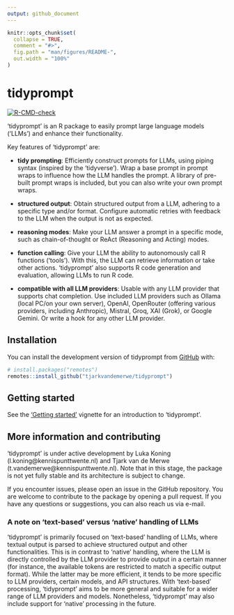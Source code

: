```yaml
---
output: github_document
---
```


<!-- README.md is generated from README.Rmd. Please edit that file -->

```r
knitr::opts_chunk$set(
  collapse = TRUE,
  comment = "#>",
  fig.path = "man/figures/README-",
  out.width = "100%"
)
```

# tidyprompt

<!-- badges: start -->
[![R-CMD-check](https://github.com/tjarkvandemerwe/tidyprompt/actions/workflows/R-CMD-check.yaml/badge.svg)](https://github.com/tjarkvandemerwe/tidyprompt/actions/workflows/R-CMD-check.yaml)
<!-- badges: end -->

‘tidyprompt’ is an R package to easily prompt large language models ('LLMs') and 
enhance their functionality.

Key features of 'tidyprompt' are:

* **tidy prompting**: Efficiently construct prompts for LLMs, using piping syntax (inspired by the 'tidyverse'). 
Wrap a base prompt in prompt wraps to influence how the LLM handles the prompt. A library of pre-built prompt wraps is included, but you can
also write your own prompt wraps.

* **structured output**: Obtain structured output from a LLM, adhering to a specific type and/or format. Configure 
automatic retries with feedback to the LLM when the output is not as expected.

* **reasoning modes**: Make your LLM answer a prompt in a specific mode, such as chain-of-thought or ReAct (Reasoning and Acting) modes.

* **function calling**: Give your LLM the ability to autonomously call R functions ('tools'). With this, the LLM can retrieve information or take other actions.
'tidyprompt' also supports R code generation and evaluation, allowing LLMs to run R code.

* **compatible with all LLM providers**: Usable with any LLM provider that supports chat completion. Use included LLM providers such as Ollama (local PC/on your own server), OpenAI, OpenRouter (offering various providers, including Anthropic), Mistral, Groq, XAI (Grok), or Google Gemini. Or write a hook for any other LLM provider.

## Installation

You can install the development version of tidyprompt from [GitHub](https://github.com/tjarkvandemerwe/tidyprompt) with:

``` r
# install.packages("remotes")
remotes::install_github("tjarkvandemerwe/tidyprompt")
```

## Getting started

See the ['Getting started'](https://tjarkvandemerwe.github.io/tidyprompt/articles/getting_started.html) vignette for an introduction to 'tidyprompt'.

## More information and contributing

'tidyprompt' is under active development by Luka Koning (l.koning@kennispunttwente.nl) and
Tjark van de Merwe (t.vandemerwe@kennispunttwente.nl). Note that in this stage,
the package is not yet fully stable and its architecture is subject to change.

If you encounter issues, please open an issue in the GitHub repository. You are 
welcome to contribute to the package by opening a pull request. If you have any
questions or suggestions, you can also reach us via e-mail.

### A note on 'text-based' versus 'native' handling of LLMs

'tidyprompt' is primarily focused on 'text-based' handling of LLMs, where
textual output is parsed to achieve structured output and other functionalities.
This is in contrast to 'native' handling, where the LLM is directly controlled
by the LLM provider to provide output in a certain manner (for instance, the 
available tokens are restricted to match a specific output format). While the 
latter may be more efficient, it tends to be more specific to LLM providers,
certain models, and API structures. With 'text-based' processing, 'tidyprompt'
aims to be more general and suitable for a wider range of LLM providers and models.
Nonetheless, 'tidyprompt' may also include support for 'native' processing in the future.
